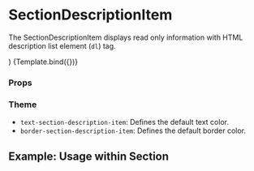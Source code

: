 
<Meta
  title="Components/Section/SectionDescriptionItem"
  component={SectionDescriptionItem}
/>

# SectionDescriptionItem

The SectionDescriptionItem displays read only information with HTML description list element (`dl`) tag.

  <div className="bg-gray-700">
    <SectionDescriptionItem title={title} content={content} />
  </div>
)

<Canvas>
  <Story name="Default" args={{ title: 'Name', content: 'John Doe' }}>
    {Template.bind({})}
  </Story>
</Canvas>

### Props

<ArgsTable story="Default" />

### Theme

- `text-section-description-item`: Defines the default text color.
- `border-section-description-item`: Defines the default border color.

## Example: Usage within Section

<Canvas>
  <Story name="Usage within Section">
    <SectionContent>
      <SectionDescriptionItem content="Name" title="John Doe" />
    </SectionContent>
  </Story>
</Canvas>
